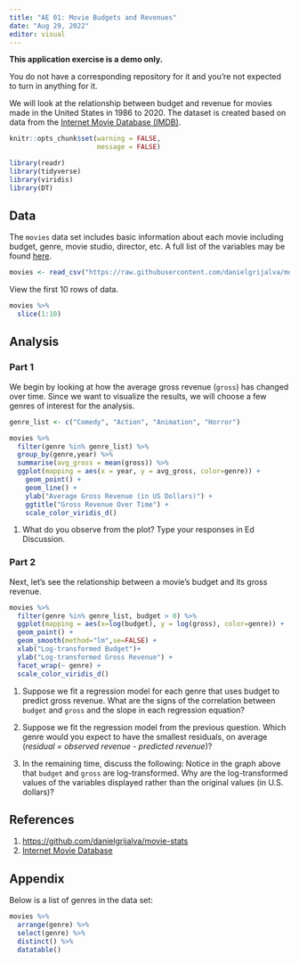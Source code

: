 ```yaml
---
title: "AE 01: Movie Budgets and Revenues"
date: "Aug 29, 2022"
editor: visual
---
```


::: callout-important
**This application exercise is a demo only.**

You do not have a corresponding repository for it and you're not expected to turn in anything for it.
:::

We will look at the relationship between budget and revenue for movies made in the United States in 1986 to 2020. The dataset is created based on data from the [Internet Movie Database (IMDB)](https://www.imdb.com/).

```r
knitr::opts_chunk$set(warning = FALSE, 
                      message = FALSE)
```

```r
library(readr)
library(tidyverse)
library(viridis)
library(DT)
```

## Data

The `movies` data set includes basic information about each movie including budget, genre, movie studio, director, etc. A full list of the variables may be found [here](https://github.com/danielgrijalva/movie-stats).

```r
movies <- read_csv("https://raw.githubusercontent.com/danielgrijalva/movie-stats/master/movies.csv")
```

View the first 10 rows of data.

```r
movies %>%
  slice(1:10)
```

## Analysis

### Part 1

We begin by looking at how the average gross revenue (`gross`) has changed over time. Since we want to visualize the results, we will choose a few genres of interest for the analysis.

```r
genre_list <- c("Comedy", "Action", "Animation", "Horror")
```

```r
movies %>%
  filter(genre %in% genre_list) %>% 
  group_by(genre,year) %>%
  summarise(avg_gross = mean(gross)) %>%
  ggplot(mapping = aes(x = year, y = avg_gross, color=genre)) +
    geom_point() + 
    geom_line() +
    ylab("Average Gross Revenue (in US Dollars)") +
    ggtitle("Gross Revenue Over Time") +
    scale_color_viridis_d()
```

1.  What do you observe from the plot? Type your responses in Ed Discussion.

### Part 2

Next, let's see the relationship between a movie's budget and its gross revenue.

```r
movies %>%
  filter(genre %in% genre_list, budget > 0) %>% 
  ggplot(mapping = aes(x=log(budget), y = log(gross), color=genre)) +
  geom_point() +
  geom_smooth(method="lm",se=FALSE) + 
  xlab("Log-transformed Budget")+
  ylab("Log-transformed Gross Revenue") +
  facet_wrap(~ genre) + 
  scale_color_viridis_d()
```

1.  Suppose we fit a regression model for each genre that uses budget to predict gross revenue. What are the signs of the correlation between `budget` and `gross` and the slope in each regression equation?

2.  Suppose we fit the regression model from the previous question. Which genre would you expect to have the smallest residuals, on average (*residual = observed revenue - predicted revenue*)?

3.  In the remaining time, discuss the following: Notice in the graph above that `budget` and `gross` are log-transformed. Why are the log-transformed values of the variables displayed rather than the original values (in U.S. dollars)?

## References

1.  <https://github.com/danielgrijalva/movie-stats>
2.  [Internet Movie Database](https://www.imdb.com/)

## Appendix

Below is a list of genres in the data set:

```r
movies %>% 
  arrange(genre) %>% 
  select(genre) %>%
  distinct() %>%
  datatable()
```

